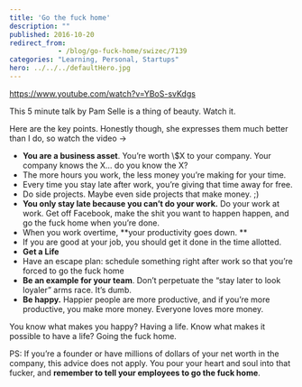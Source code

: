 ```yaml
---
title: 'Go the fuck home'
description: ""
published: 2016-10-20
redirect_from: 
            - /blog/go-fuck-home/swizec/7139
categories: "Learning, Personal, Startups"
hero: ../../../defaultHero.jpg
---
```


<https://www.youtube.com/watch?v=YBoS-svKdgs>

This 5 minute talk by Pam Selle is a thing of beauty. Watch it.

Here are the key points. Honestly though, she expresses them much better than I do, so watch the video →

-   **You are a business asset**. You’re worth \\$X to your company. Your company knows the X… do you know the X?
-   The more hours you work, the less money you’re making for your time.
-   Every time you stay late after work, you’re giving that time away for free.
-   Do side projects. Maybe even side projects that make money. ;)
-   **You only stay late because you can’t do your work.** Do your work at work. Get off Facebook, make the shit you want to happen happen, and go the fuck home when you’re done.
-   When you work overtime, \*\*your productivity goes down. \*\*
-   If you are good at your job, you should get it done in the time allotted.
-   **Get a Life**
-   Have an escape plan: schedule something right after work so that you’re forced to go the fuck home
-   **Be an example for your team**. Don’t perpetuate the “stay later to look loyaler” arms race. It’s dumb.
-   **Be happy.** Happier people are more productive, and if you’re more productive, you make more money. Everyone loves more money.

You know what makes you happy? Having a life. Know what makes it possible to have a life? Going the fuck home.

PS: If you’re a founder or have millions of dollars of your net worth in the company, this advice does not apply. You pour your heart and soul into that fucker, and **remember to tell your employees to go the fuck home**.
